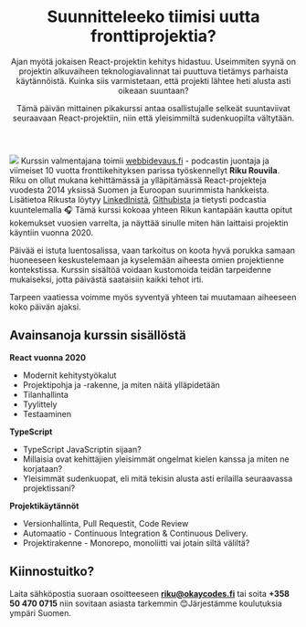 
<Header>

<Questions />

# Suunnitteleeko tiimisi uutta fronttiprojektia?

Ajan myötä jokaisen React-projektin kehitys hidastuu. Useimmiten syynä on projektin alkuvaiheen teknologiavalinnat tai puuttuva tietämys parhaista käytännöistä. Kuinka siis varmistetaan, että projekti lähtee heti alusta asti oikeaan suuntaan?

Tämä päivän mittainen pikakurssi antaa osallistujalle selkeät suuntaviivat seuraavaan React-projektiin, niin että yleisimmiltä sudenkuopilta vältytään.
</Header>

<Main>

![](../static/riku.png)
Kurssin valmentajana toimii [webbidevaus.fi](https://webbidevaus.fi/) - podcastin juontaja ja viimeiset 10 vuotta fronttikehityksen parissa työskennellyt **Riku Rouvila**.
Riku on ollut mukana kehittämässä ja ylläpitämässä React-projekteja vuodesta 2014 yksissä Suomen ja Euroopan suurimmista hankkeista. Lisätietoa Rikusta löytyy [LinkedInistä](https://www.linkedin.com/in/rikurouvila/), [Githubista](https://github.com/rikukissa) ja tietysti podcastia kuuntelemalla 🎧
Tämä kurssi kokoaa yhteen Rikun kantapään kautta opitut kokemukset vuosien varrelta, ja näyttää sinulle miten hän laittaisi projektin käyntiin vuonna 2020.


Päivää ei istuta luentosalissa, vaan tarkoitus on koota hyvä porukka samaan huoneeseen keskustelemaan ja kyselemään aiheesta omien projektienne kontekstissa.
Kurssin sisältöä voidaan kustomoida teidän tarpeidenne mukaiseksi, jotta päivästä saataisiin kaikki tehot irti.

Tarpeen vaatiessa voimme myös syventyä yhteen tai muutamaan aiheeseen koko päivän ajaksi.

## Avainsanoja kurssin sisällöstä

**React vuonna 2020**

- Modernit kehitystyökalut
- Projektipohja ja -rakenne, ja miten näitä ylläpidetään
- Tilanhallinta
- Tyylittely
- Testaaminen

**TypeScript**

- TypeScript JavaScriptin sijaan?
- Millaisia ovat kehittäjien yleisimmät ongelmat kielen kanssa ja miten ne korjataan?
- Yleisimmät sudenkuopat, eli mitä tekisin alusta asti erilailla seuraavassa projektissani?

**Projektikäytännöt**

- Versionhallinta, Pull Requestit, Code Review
- Automaatio - Continuous Integration & Continuous Delivery.
- Projektirakenne - Monorepo, monoliitti vai jotain siltä väliltä?

## Kiinnostuitko?

Laita sähköpostia suoraan osoitteeseen **riku@okaycodes.fi** tai soita **+358 50 470 0715** niin sovitaan asiasta tarkemmin 😊Järjestämme koulutuksia ympäri Suomen.

</Main>
